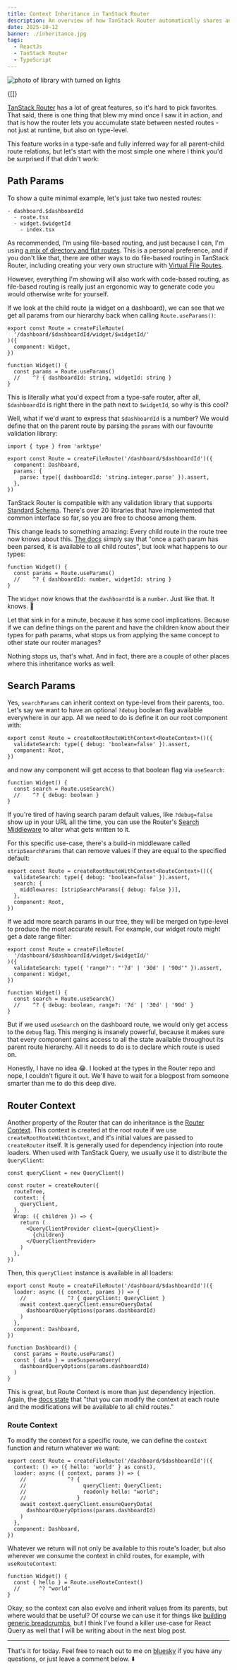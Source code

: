 ```yaml
---
title: Context Inheritance in TanStack Router
description: An overview of how TanStack Router automatically shares and infers path params, search params, and context between nested routes in a type-safe way.
date: 2025-10-12
banner: ./inheritance.jpg
tags:
  - ReactJs
  - TanStack Router
  - TypeScript
---
```



<img
  src="./inheritance.jpg"
  alt="photo of library with turned on lights"
/>

<Attribution
  name="Janko Ferlič"
  url="https://unsplash.com/@itfeelslikefilm"
/>

<TsrToc id="context-inheritance-in-tan-stack-router" />

<Translations>{[]}</Translations>

[TanStack Router](https://tanstack.com/router) has a lot of great features, so it's hard to pick favorites. That said, there is one thing that blew my mind once I saw it in action, and that is how the router lets you accumulate state between nested routes - not just at runtime, but also on type-level.

This feature works in a type-safe and fully inferred way for all parent-child route relations, but let's start with the most simple one where I think you'd be surprised if that didn't work:

## Path Params

To show a quite minimal example, let's just take two nested routes:

```:title=nested-routes
- dashboard.$dashboardId
  - route.tsx
  - widget.$widgetId
    - index.tsx
```

<Aside title="File-Based Routes">

As recommended, I'm using file-based routing, and just because I can, I'm using [a mix of directory and flat routes](https://tanstack.com/router/latest/docs/framework/react/routing/file-based-routing#mixed-flat-and-directory-routes). This is a personal preference, and if you don't like that, there are other ways to do file-based routing in TanStack Router, including creating your very own structure with [Virtual File Routes](https://tanstack.com/router/latest/docs/framework/react/routing/virtual-file-routes).

However, everything I'm showing will also work with code-based routing, as file-based routing is really just an ergonomic way to generate code you would otherwise write for yourself.

</Aside>

If we look at the child route (a widget on a dashboard), we can see that we get all params from our hierarchy back when calling `Route.useParams()`:

```tsx:title=use-params {8,9}
export const Route = createFileRoute(
  '/dashboard/$dashboardId/widget/$widgetId/'
)({
  component: Widget,
})

function Widget() {
  const params = Route.useParams()
  //    ^? { dashboardId: string, widgetId: string }
}
```

This is literally what you'd expect from a type-safe router, after all, `$dashboardId` is right there in the path next to `$widgetId`, so why is this cool?

Well, what if we'd want to express that `$dashboardId` is a number? We would define that on the parent route by parsing the `params` with our favourite validation library:

```tsx:title=params-parsing {5-7}
import { type } from 'arktype'

export const Route = createFileRoute('/dashboard/$dashboardId')({
  component: Dashboard,
  params: {
    parse: type({ dashboardId: 'string.integer.parse' }).assert,
  },
})
```

<Aside title="Standard Schema">

TanStack Router is compatible with any validation library that supports [Standard Schema](https://standardschema.dev/). There's over 20 libraries that have implemented that common interface so far, so you are free to choose among them.

</Aside>

This change leads to something amazing: Every child route in the route tree now knows about this. [The docs](https://tanstack.com/router/latest/docs/framework/react/guide/path-params#path-params-can-be-used-by-child-routes) simply say that "once a path param has been parsed, it is available to all child routes", but look what happens to our types:

```tsx:title=dashboardId-number {2,3}
function Widget() {
  const params = Route.useParams()
  //    ^? { dashboardId: number, widgetId: string }
}
```

The `Widget` now knows that the `dashboardId` is a `number`. Just like that. It knows. 🤯

Let that sink in for a minute, because it has some cool implications. Because if we can define things on the parent and have the children know about their types for path params, what stops us from applying the same concept to other state our router manages?

Nothing stops us, that's what. And in fact, there are a couple of other places where this inheritance works as well:

## Search Params

Yes, `searchParams` can inherit context on type-level from their parents, too. Let's say we want to have an optional `?debug` boolean flag available everywhere in our app. All we need to do is define it on our root component with:

```tsx:title=debug-search-param {2}
export const Route = createRootRouteWithContext<RouteContext>()({
  validateSearch: type({ debug: 'boolean=false' }).assert,
  component: Root,
})
```

and now any component will get access to that boolean flag via `useSearch`:

```tsx:title=useSearch {2,3}
function Widget() {
  const search = Route.useSearch()
  //    ^? { debug: boolean }
}
```

<Aside title="Tip: Search Middleware" icon="lightbulb">

If you're tired of having search param default values, like
`?debug=false` show up in your URL all the time, you can use the
Router's [Search Middleware](https://tanstack.com/router/latest/docs/framework/react/guide/search-params#transforming-search-with-search-middlewares) to alter what gets written to it.

For this specific use-case, there's a build-in middleware called `stripSearchParams` that can remove values if they are equal to the specified default:

```tsx:title=search-middleware {3-5}
export const Route = createRootRouteWithContext<RouteContext>()({
  validateSearch: type({ debug: 'boolean=false' }).assert,
  search: {
    middlewares: [stripSearchParams({ debug: false })],
  },
  component: Root,
})
```

</Aside>

If we add more search params in our tree, they will be merged on type-level to produce the most accurate result. For example, our widget route might get a date range filter:

```tsx:title=merged-search-params {4,9,10}
export const Route = createFileRoute(
  '/dashboard/$dashboardId/widget/$widgetId/'
)({
  validateSearch: type({ 'range?': "'7d' | '30d' | '90d'" }).assert,
  component: Widget,
})

function Widget() {
  const search = Route.useSearch()
  //    ^? { debug: boolean, range?: '7d' | '30d' | '90d' }
}
```

But if we used `useSearch` on the dashboard route, we would only get access to the `debug` flag. This merging is insanely powerful, because it makes sure that every component gains access to all the state available throughout its parent route hierarchy. All it needs to do is to declare which route is used on.

<Aside
  title="Deep Dive: How does this work?"
  icon="lightbulb"
>

Honestly, I have no idea 😂. I looked at the types in the Router repo and nope, I couldn't figure it out. We'll have to wait for a blogpost from someone smarter than me to do this deep dive.

</Aside>

## Router Context

Another property of the Router that can do inheritance is the [Router Context](https://tanstack.com/router/latest/docs/framework/react/guide/router-context). This context is created at the root route if we use `createRootRouteWithContext`, and it's initial values are passed to `createRouter` itself. It is generally used for dependency injection into route loaders. When used with TanStack Query, we usually use it to distribute the `QueryClient`:

```tsx:title=router-context {5-7}
const queryClient = new QueryClient()

const router = createRouter({
  routeTree,
  context: {
    queryClient,
  },
  Wrap: ({ children }) => {
    return (
      <QueryClientProvider client={queryClient}>
        {children}
      </QueryClientProvider>
    )
  },
})
```

Then, this `queryClient` instance is available in all loaders:

```tsx:title=queryClient-in-loader {2-3}
export const Route = createFileRoute('/dashboard/$dashboardId')({
  loader: async ({ context, params }) => {
    //             ^? { queryClient: QueryClient }
    await context.queryClient.ensureQueryData(
      dashboardQueryOptions(params.dashboardId)
    )
  },
  component: Dashboard,
})

function Dashboard() {
  const params = Route.useParams()
  const { data } = useSuspenseQuery(
    dashboardQueryOptions(params.dashboardId)
  )
}
```

This is great, but Route Context is more than just dependency injection. Again, the [docs state](https://tanstack.com/router/latest/docs/framework/react/guide/router-context#modifying-the-router-context) that "that you can modify the context at each route and the modifications will be available to all child routes."

### Route Context

To modify the context for a specific route, we can define the `context` function and return whatever we want:

```tsx:title=context-function {2,6}
export const Route = createFileRoute('/dashboard/$dashboardId')({
  context: () => ({ hello: 'world' } as const),
  loader: async ({ context, params }) => {
    //             ^? {
    //                  queryClient: QueryClient;
    //                  readonly hello: "world";
    //                }
    await context.queryClient.ensureQueryData(
      dashboardQueryOptions(params.dashboardId)
    )
  },
  component: Dashboard,
})
```

Whatever we return will not only be available to this route's loader, but also wherever we consume the context in child routes, for example, with `useRouteContext`:

```tsx:title=useRouteContext {2,3}
function Widget() {
  const { hello } = Route.useRouteContext()
  //      ^? "world"
}
```

Okay, so the context can also evolve and inherit values from its parents, but where would that be useful? Of course we can use it for things like [building generic breadcrumbs](https://tanstack.com/router/latest/docs/framework/react/guide/router-context#processing-accumulated-route-context), but I think I've found a killer use-case for React Query as well that I will be writing about in the next blog post.

---

That's it for today. Feel free to reach out to me on [bluesky](https://bsky.app/profile/tkdodo.eu)
if you have any questions, or just leave a comment below. ⬇️

<Comments />
